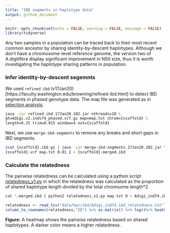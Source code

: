 ```yaml
---
title: "IBD segments in haplotype data"
output: github_document
---
```


```r
knitr::opts_chunk$set(echo = FALSE, warning = FALSE, message = FALSE)
library(tidyverse)
```

Any two samples in a population can be traced back to their most recent common ancestor by sharing identity-by-descent haplotypes. Although we don't have a chromosome-level reference genome, the version two of A.digitifera display significant improvement in N50 size, thus it is worth investigating the haplotype sharing patterns in population.

### Infer identity-by-descent segemnts
We used `refined-ibd` (v17Jan20)[https://faculty.washington.edu/browning/refined-ibd.html] to detect IBD segments in phased genotype data. The map file was generated as in [selection analysis](06.selection_analysis.md).

```bash
java -jar refined-ibd.17Jan20.102.jar nthreads=10 \
gt=Adigi.v2.indv74_phased.vcf.gz map=map.txt chrom={scaffold} \
length=0.15 trim=0.015 window=4 out={scaffold}
```

Next, we use `merge-ibd-segments` to remove any breaks and short gaps in IBD segments.
```bash
zcat {scaffold}.ibd.gz | java -jar merge-ibd-segments.17Jan20.102.jar \
{scaffold}.vcf map.txt 0.01 2 > {scaffold}.merged.ibd
```
### Calculate the relatedness
The pairwise relatedness can be calculated using a python script [relatedness_v1.py](http://faculty.washington.edu/sguy/ibd_relatedness.html) in which the relatedness was calculated as the proportion of shared haplotype length divided by the total chromsome length*2.
```bash
cat *.merged.ibd | python2 relatedness_v1.py map.txt 0 > Adigi_ind74.ibd_relatedness.txt
```

```r

relatedness <- read_tsv("data/hpc/ibd/Adigi_ind74.ibd_relatedness.txt")  
column_to_rownames(relatedness,"ID") %>% as.matrix() %>% log()%>% heatmap(scale = "none")

```


**Figure:** A heatmap shows the pairwise relatedness based on shared haplotypes. A darker color means a higher relatedness.



